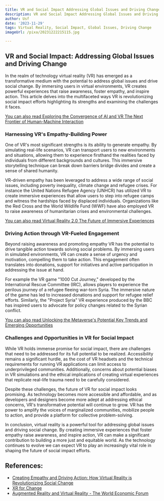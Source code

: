 ```yaml
---
title: VR and Social Impact Addressing Global Issues and Driving Change
description: VR and Social Impact Addressing Global Issues and Driving Change
author: Usf
date: '2023-11-29'
tags: Virtual Reality, Social Impact, Global Issues, Driving Change
imageUrl: /pixa/20231222215115.jpg

---
```

## VR and Social Impact: Addressing Global Issues and Driving Change

In the realm of technology virtual reality (VR)  has emerged as a transformative medium  with the potential to address global issues and drive social change. By immersing users  in virtual environments, VR creates  powerful  experiences that raise awareness, foster empathy, and inspire action. This article delves into the multifaceted ways VR is revolutionizing social impact efforts highlighting its strengths and examining the challenges it  faces.

[You can also read Exploring the  Convergence of AI and  VR The  Next Frontier of Human-Machine Interaction](Exploring%20the%20Convergence%20of%20AI%20and%20VR%20The%20Next%20Frontier%20of%20Human-Machine%20Interaction)


### Harnessing VR's Empathy-Building Power

One of VR's most significant strengths is its ability to generate empathy. By simulating real-life scenarios, VR can transport users to  new  environments and situations, allowing them to  experience firsthand the realities faced by individuals from  different backgrounds and cultures. This immersive storytelling technique can break down barriers bridge divides and create a sense of shared humanity.

VR-driven  empathy has  been leveraged to address  a wide range of social issues,  including poverty inequality, climate  change and refugee crises. For instance the United Nations Refugee Agency (UNHCR) has utilized VR to create immersive experiences that allow users  to step into refugee camps and witness  the hardships faced  by displaced individuals. Organizations like the Red Cross and  the World Wildlife Fund (WWF) have also employed VR to raise awareness of humanitarian crises and environmental  challenges.

[You can  also read Virtual Reality 2.0 The Future  of Immersive Experiences](Virtual%20Reality%202.0%20The%20Future%20of%20Immersive%20Experiences)


### Driving Action through VR-Fueled Engagement

Beyond raising awareness and promoting empathy VR has the potential to drive tangible action towards solving social problems. By immersing users  in simulated environments, VR can create a sense of urgency and motivation, compelling them to take action. This engagement often translates into donations, support for initiatives and active  participation in addressing the issue at hand.

For example the VR  game "1000 Cut Journey," developed by the International Rescue Committee (IRC), allows  players to  experience the perilous journey of a refugee fleeing war-torn Syria. The immersive nature of the game has led to increased donations and support  for refugee relief efforts. Similarly, the "Project Syria" VR experience produced by the BBC has  inspired  users to advocate  for policy changes related to the Syrian conflict.

[You can also  read Unlocking the Metaverse's Potential Key  Trends and Emerging Opportunities](Unlocking%20the%20Metaverse%27s%20Potential%20Key%20Trends%20and%20Emerging%20Opportunities)


### Challenges and Opportunities in VR for Social  Impact

While VR holds immense promise for social  impact, there are challenges that need to be addressed for its full potential  to be realized. Accessibility remains a significant hurdle, as the cost of VR headsets and the technical requirements for running VR applications can  limit access  to underprivileged communities. Additionally, concerns about potential biases in VR simulations  and  the  ethical implications of creating  virtual experiences that replicate real-life trauma need to be  carefully considered.

Despite these challenges, the  future  of VR for social impact looks promising. As technology becomes more accessible and affordable, and as  developers and  designers become  more adept at addressing ethical concerns, VR's transformative  potential will continue to grow. VR has the power to amplify the voices of marginalized communities, mobilize people to action, and provide a platform for collective problem-solving.

In conclusion, virtual reality is a powerful tool for addressing global issues and driving social change. By creating immersive experiences  that foster empathy raise awareness, and inspire action, VR can  make a significant contribution to building  a more just and equitable world. As  the technology continues to evolve we can expect VR to play an increasingly vital role in shaping the future of social  impact efforts.

## References:
- [Creating Empathy and Driving Action: How Virtual Reality is Revolutionizing Social Change](https://www.bbntimes.com/technology/creating-empathy-and-driving-action-how-virtual-reality-is-revolutionizing-social-change)
- [XR for Change](https://www.gamesforchange.org/xr4c/)
- [Augmented Reality and Virtual Reality - The World Economic Forum](https://www.weforum.org/communities/gfc-on-virtual-reality-and-augmented-reality/)
